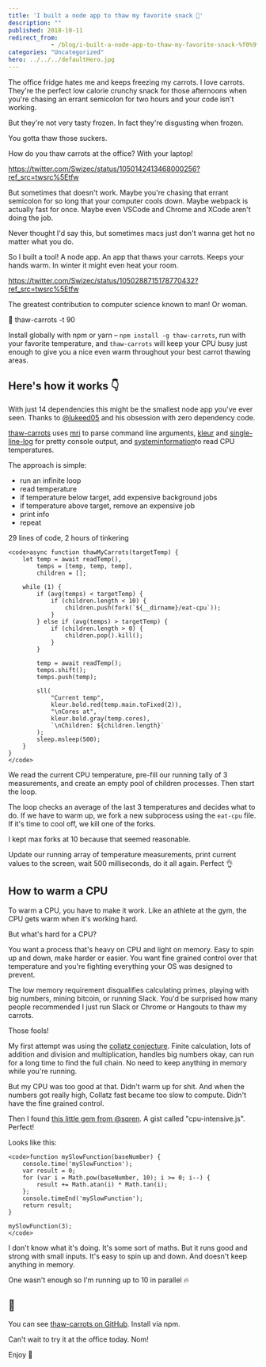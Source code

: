 ```yaml
---
title: 'I built a node app to thaw my favorite snack 🥕'
description: ""
published: 2018-10-11
redirect_from: 
            - /blog/i-built-a-node-app-to-thaw-my-favorite-snack-%f0%9f%a5%95/swizec/8660
categories: "Uncategorized"
hero: ../../../defaultHero.jpg
---
```

<!-- wp:paragraph -->

The office fridge hates me and keeps freezing my carrots. I love carrots. They&#x27;re the perfect low calorie crunchy snack for those afternoons when you&#x27;re chasing an errant semicolon for two hours and your code isn&#x27;t working.

<!-- /wp:paragraph -->

<!-- wp:paragraph -->

But they&#x27;re not very tasty frozen. In fact they&#x27;re disgusting when frozen.

<!-- /wp:paragraph -->

<!-- wp:paragraph -->

You gotta thaw those suckers.

<!-- /wp:paragraph -->

<!-- wp:paragraph -->

How do you thaw carrots at the office? With your laptop!

<!-- /wp:paragraph -->

<!-- wp:paragraph {"className":"twitter-tweet"} -->

https://twitter.com/Swizec/status/1050142413468000256?ref_src=twsrc%5Etfw

<!-- /wp:paragraph -->

<!-- wp:paragraph -->

But sometimes that doesn&#x27;t work. Maybe you&#x27;re chasing that errant semicolon for so long that your computer cools down. Maybe webpack is actually fast for once. Maybe even VSCode and Chrome and XCode aren&#x27;t doing the job.

<!-- /wp:paragraph -->

<!-- wp:paragraph -->

Never thought I&#x27;d say this, but sometimes macs just don&#x27;t wanna get hot no matter what you do.

<!-- /wp:paragraph -->

<!-- wp:paragraph -->

So I built a tool! A node app. An app that thaws your carrots. Keeps your hands warm. In winter it might even heat your room.

<!-- /wp:paragraph -->

<!-- wp:paragraph {"className":"twitter-tweet"} -->

https://twitter.com/Swizec/status/1050288715178770432?ref_src=twsrc%5Etfw

<!-- /wp:paragraph -->

<!-- wp:paragraph -->

The greatest contribution to computer science known to man! Or woman.

<!-- /wp:paragraph -->

<!-- wp:paragraph -->

🥕 thaw-carrots -t 90

<!-- /wp:paragraph -->

<!-- wp:paragraph -->

Install globally with npm or yarn – `npm install -g thaw-carrots`, run with your favorite temperature, and `thaw-carrots` will keep your CPU busy just enough to give you a nice even warm throughout your best carrot thawing areas.

<!-- /wp:paragraph -->

<!-- wp:heading -->

## Here&#x27;s how it works 👇

<!-- /wp:heading -->

<!-- wp:paragraph -->

With just 14 dependencies this might be the smallest node app you&#x27;ve ever seen. Thanks to [@lukeed05](https://twitter.com/lukeed05) and his obsession with zero dependency code.

<!-- /wp:paragraph -->

<!-- wp:paragraph -->

[thaw-carrots](https://github.com/Swizec/thaw-carrots) uses [mri](https://github.com/lukeed/mri) to parse command line arguments, [kleur](https://github.com/lukeed/kleur) and [single-line-log](https://github.com/freeall/single-line-log) for pretty console output, and [systeminformation](https://github.com/sebhildebrandt/systeminformation)to read CPU temperatures.

<!-- /wp:paragraph -->

<!-- wp:paragraph -->

The approach is simple:

<!-- /wp:paragraph -->

<!-- wp:list -->

- run an infinite loop
- read temperature
- if temperature below target, add expensive background jobs
- if temperature above target, remove an expensive job
- print info
- repeat

<!-- /wp:list -->

<!-- wp:paragraph -->

29 lines of code, 2 hours of tinkering

<!-- /wp:paragraph -->

<!-- wp:code -->

```undefined
<code>async function thawMyCarrots(targetTemp) {
    let temp = await readTemp(),
        temps = [temp, temp, temp],
        children = [];

    while (1) {
        if (avg(temps) < targetTemp) {
            if (children.length < 10) {
                children.push(fork(`${__dirname}/eat-cpu`));
            }
        } else if (avg(temps) > targetTemp) {
            if (children.length > 0) {
                children.pop().kill();
            }
        }

        temp = await readTemp();
        temps.shift();
        temps.push(temp);

        sll(
            "Current temp",
            kleur.bold.red(temp.main.toFixed(2)),
            "\nCores at",
            kleur.bold.gray(temp.cores),
            `\nChildren: ${children.length}`
        );
        sleep.msleep(500);
    }
}
</code>
```

<!-- /wp:code -->

<!-- wp:paragraph -->

We read the current CPU temperature, pre-fill our running tally of 3 measurements, and create an empty pool of children processes. Then start the loop.

<!-- /wp:paragraph -->

<!-- wp:paragraph -->

The loop checks an average of the last 3 temperatures and decides what to do. If we have to warm up, we fork a new subprocess using the `eat-cpu` file. If it&#x27;s time to cool off, we kill one of the forks.

<!-- /wp:paragraph -->

<!-- wp:paragraph -->

I kept max forks at 10 because that seemed reasonable.

<!-- /wp:paragraph -->

<!-- wp:paragraph -->

Update our running array of temperature measurements, print current values to the screen, wait 500 milliseconds, do it all again. Perfect 👌

<!-- /wp:paragraph -->

<!-- wp:heading -->

## How to warm a CPU

<!-- /wp:heading -->

<!-- wp:paragraph -->

To warm a CPU, you have to make it work. Like an athlete at the gym, the CPU gets warm when it&#x27;s working hard.

<!-- /wp:paragraph -->

<!-- wp:paragraph -->

But what&#x27;s hard for a CPU?

<!-- /wp:paragraph -->

<!-- wp:paragraph -->

You want a process that&#x27;s heavy on CPU and light on memory. Easy to spin up and down, make harder or easier. You want fine grained control over that temperature and you&#x27;re fighting everything your OS was designed to prevent.

<!-- /wp:paragraph -->

<!-- wp:paragraph -->

The low memory requirement disqualifies calculating primes, playing with big numbers, mining bitcoin, or running Slack. You&#x27;d be surprised how many people recommended I just run Slack or Chrome or Hangouts to thaw my carrots.

<!-- /wp:paragraph -->

<!-- wp:paragraph -->

Those fools!

<!-- /wp:paragraph -->

<!-- wp:paragraph -->

My first attempt was using the [collatz conjecture](https://en.wikipedia.org/wiki/Collatz_conjecture). Finite calculation, lots of addition and division and multiplication, handles big numbers okay, can run for a long time to find the full chain. No need to keep anything in memory while you&#x27;re running.

<!-- /wp:paragraph -->

<!-- wp:paragraph -->

But my CPU was too good at that. Didn&#x27;t warm up for shit. And when the numbers got really high, Collatz fast became too slow to compute. Didn&#x27;t have the fine grained control.

<!-- /wp:paragraph -->

<!-- wp:paragraph -->

Then I found [this little gem from @sqren](https://gist.github.com/sqren/5083d73f184acae0c5b7). A gist called &quot;cpu-intensive.js&quot;. Perfect!

<!-- /wp:paragraph -->

<!-- wp:paragraph -->

Looks like this:

<!-- /wp:paragraph -->

<!-- wp:code -->

```undefined
<code>function mySlowFunction(baseNumber) {
    console.time('mySlowFunction');
    var result = 0;
    for (var i = Math.pow(baseNumber, 10); i >= 0; i--) {
        result += Math.atan(i) * Math.tan(i);
    };
    console.timeEnd('mySlowFunction');
    return result;
}

mySlowFunction(3);
</code>
```

<!-- /wp:code -->

<!-- wp:paragraph -->

I don&#x27;t know what it&#x27;s doing. It&#x27;s some sort of maths. But it runs good and strong with small inputs. It&#x27;s easy to spin up and down. And doesn&#x27;t keep anything in memory.

<!-- /wp:paragraph -->

<!-- wp:paragraph -->

One wasn&#x27;t enough so I&#x27;m running up to 10 in parallel 🔥

<!-- /wp:paragraph -->

<!-- wp:heading -->

## 🥕

<!-- /wp:heading -->

<!-- wp:paragraph -->

You can see [thaw-carrots on GitHub](https://github.com/Swizec/thaw-carrots). Install via npm.

<!-- /wp:paragraph -->

<!-- wp:paragraph -->

Can&#x27;t wait to try it at the office today. Nom!

<!-- /wp:paragraph -->

<!-- wp:paragraph -->

Enjoy 🥕

<!-- /wp:paragraph -->
